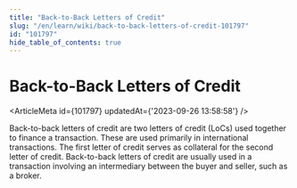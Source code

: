 ```yaml
---
title: "Back-to-Back Letters of Credit"
slug: "/en/learn/wiki/back-to-back-letters-of-credit-101797"
id: "101797"
hide_table_of_contents: true
---
```



# Back-to-Back Letters of Credit

<ArticleMeta id={101797} updatedAt={'2023-09-26 13:58:58'} />
<div className='border-solid border-b border-t-0 my-4 border-[var(--ifm-color-gray-300)]' />

Back-to-back letters of credit are two letters of credit (LoCs) used together to finance a transaction. These are used primarily in international transactions. The first letter of credit serves as collateral for the second letter of credit. Back-to-back letters of credit are usually used in a transaction involving an intermediary between the buyer and seller, such as a broker.
